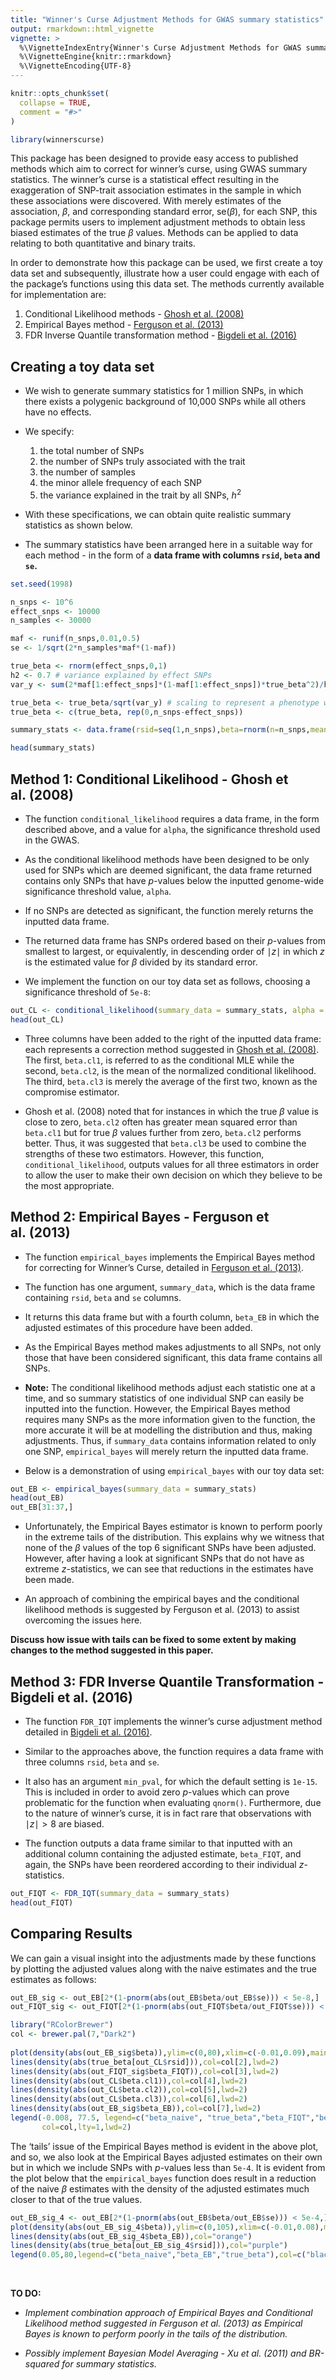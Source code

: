 ```yaml
---
title: "Winner's Curse Adjustment Methods for GWAS summary statistics"
output: rmarkdown::html_vignette
vignette: >
  %\VignetteIndexEntry{Winner's Curse Adjustment Methods for GWAS summary statistics}
  %\VignetteEngine{knitr::rmarkdown}
  %\VignetteEncoding{UTF-8}
---
```


```r
knitr::opts_chunk$set(
  collapse = TRUE,
  comment = "#>"
)
```

```r
library(winnerscurse)
```


This package has been designed to provide easy access to published methods which aim to correct for winner's curse, using GWAS summary statistics. The winner's curse is a statistical effect resulting in the exaggeration of SNP-trait association estimates in the sample in which these associations were discovered. With merely estimates of the association, $\beta$, and corresponding standard error, $\text{se}(\beta)$, for each SNP, this package permits users to implement adjustment methods to obtain less biased estimates of the true $\beta$ values. Methods can be applied to data relating to both quantitative and binary traits.

In order to demonstrate how this package can be used, we first create a toy data set and subsequently, illustrate how a user could engage with each of the package's functions using this data set. The methods currently available for implementation are: 

1. Conditional Likelihood methods - [Ghosh et al. (2008)](https://www.ncbi.nlm.nih.gov/pmc/articles/PMC2665019/)
2. Empirical Bayes method - [Ferguson et al. (2013)](https://www.ncbi.nlm.nih.gov/pmc/articles/PMC4048064/) 
3. FDR Inverse Quantile transformation method - [Bigdeli et al. (2016)](https://www.ncbi.nlm.nih.gov/pmc/articles/PMC5013908/) 



## Creating a toy data set

- We wish to generate summary statistics for 1 million SNPs, in which there exists a polygenic background of 10,000 SNPs while all others have no effects.

- We specify:
  1. the total number of SNPs
  2. the number of SNPs truly associated with the trait
  3. the number of samples
  4. the minor allele frequency of each SNP 
  5. the variance explained in the trait by all SNPs, $h^2$ 

- With these specifications, we can obtain quite realistic summary statistics as shown below.

- The summary statistics have been arranged here in a suitable way for each method - in the form of a **data frame with columns `rsid`, `beta` and `se`.** 

```r
set.seed(1998)

n_snps <- 10^6
effect_snps <- 10000
n_samples <- 30000

maf <- runif(n_snps,0.01,0.5)
se <- 1/sqrt(2*n_samples*maf*(1-maf))

true_beta <- rnorm(effect_snps,0,1)
h2 <- 0.7 # variance explained by effect SNPs
var_y <- sum(2*maf[1:effect_snps]*(1-maf[1:effect_snps])*true_beta^2)/h2

true_beta <- true_beta/sqrt(var_y) # scaling to represent a phenotype with variance 1
true_beta <- c(true_beta, rep(0,n_snps-effect_snps))

summary_stats <- data.frame(rsid=seq(1,n_snps),beta=rnorm(n=n_snps,mean=true_beta,sd=se),se=se)

head(summary_stats)
```

## Method 1: Conditional Likelihood - Ghosh et al. (2008)

- The function `conditional_likelihood` requires a data frame, in the form described above, and a value for `alpha`, the significance threshold used in the GWAS. 

- As the conditional likelihood methods have been designed to be only used for SNPs which are deemed significant, the data frame returned contains only SNPs that have $p$-values below the inputted genome-wide significance threshold value, `alpha`.

- If no SNPs are detected as significant, the function merely returns the inputted data frame. 

- The returned data frame has SNPs ordered based on their $p$-values from smallest to largest, or equivalently, in descending order of $\mid z \mid$ in which $z$ is the estimated value for $\beta$ divided by its standard error. 

- We implement the function on our toy data set as follows, choosing a significance threshold of `5e-8`:

```r

out_CL <- conditional_likelihood(summary_data = summary_stats, alpha = 5e-8) 
head(out_CL)
```

- Three columns have been added to the right of the inputted data frame: each represents a correction method suggested in [Ghosh et al. (2008)](https://www.ncbi.nlm.nih.gov/pmc/articles/PMC2665019/). The first, `beta.cl1`, is referred to as the conditional MLE while the second, `beta.cl2`, is the mean of the normalized conditional likelihood. The third, `beta.cl3` is merely the average of the first two, known as the compromise estimator. 

- Ghosh et al. (2008) noted that for instances in which the true $\beta$ value is close to zero, `beta.cl2` often has greater mean squared error than `beta.cl1` but for true $\beta$ values further from zero, `beta.cl2` performs better. Thus, it was suggested that `beta.cl3` be used to combine the strengths of these two estimators. However, this function, `conditional_likelihood`, outputs values for all three estimators in order to allow the user to make their own decision on which they believe to be the most appropriate. 


## Method 2: Empirical Bayes - Ferguson et al. (2013)

- The function `empirical_bayes` implements the Empirical Bayes method for correcting for Winner's Curse, detailed in [Ferguson et al. (2013)](https://www.ncbi.nlm.nih.gov/pmc/articles/PMC4048064/). 

- The function has one argument, `summary_data`, which is the data frame containing `rsid`, `beta` and `se` columns. 

- It returns this data frame but with a fourth column, `beta_EB` in which the adjusted estimates of this procedure have been added. 

- As the Empirical Bayes method makes adjustments to all SNPs, not only those that have been considered significant, this data frame contains all SNPs.  

- **Note:** The conditional likelihood methods adjust each statistic one at a time, and so summary statistics of one individual SNP can easily be inputted into the function. However, the Empirical Bayes method requires many SNPs as the more information given to the function, the more accurate it will be at modelling the distribution and thus, making adjustments. Thus, if `summary_data` contains information related to only one SNP, `empirical_bayes` will merely return the inputted data frame. 

- Below is a demonstration of using `empirical_bayes` with our toy data set:

```r
out_EB <- empirical_bayes(summary_data = summary_stats)
head(out_EB)
out_EB[31:37,]
```


- Unfortunately, the Empirical Bayes estimator is known to perform poorly in the extreme tails of the distribution. This explains why we witness that none of the $\beta$ values of the top 6 significant SNPs have been adjusted. However, after having a look at significant SNPs that do not have as extreme $z$-statistics, we can see that reductions in the estimates have been made.
 
- An approach of combining the empirical bayes and the conditional likelihood methods is suggested by Ferguson et al. (2013) to assist overcoming the issues here. 

**Discuss how issue with tails can be fixed to some extent by making changes to the method suggested in this paper.**


## Method 3: FDR Inverse Quantile Transformation - Bigdeli et al. (2016)

- The function `FDR_IQT` implements the winner's curse adjustment method detailed in [Bigdeli et al. (2016)](https://www.ncbi.nlm.nih.gov/pmc/articles/PMC5013908/). 

- Similar to the approaches above, the function requires a data frame with three columns `rsid`, `beta` and `se`. 

- It also has an argument `min_pval`, for which the default setting is `1e-15`. This is included in order to avoid zero $p$-values which can prove problematic for the function when evaluating `qnorm()`. Furthermore, due to the nature of winner's curse, it is in fact rare that observations with $\mid z \mid > 8$ are biased. 

- The function outputs a data frame similar to that inputted with an additional column containing the adjusted estimate, `beta_FIQT`, and again, the SNPs have been reordered according to their individual $z$-statistics. 

```r
out_FIQT <- FDR_IQT(summary_data = summary_stats)
head(out_FIQT)
```



## Comparing Results

We can gain a visual insight into the adjustments made by these functions by plotting the adjusted values along with the naive estimates and the true estimates as follows: 

```r

out_EB_sig <- out_EB[2*(1-pnorm(abs(out_EB$beta/out_EB$se))) < 5e-8,]
out_FIQT_sig <- out_FIQT[2*(1-pnorm(abs(out_FIQT$beta/out_FIQT$se))) < 5e-8,]

library("RColorBrewer")
col <- brewer.pal(7,"Dark2")
  
plot(density(abs(out_EB_sig$beta)),ylim=c(0,80),xlim=c(-0.01,0.09),main="Comparing Winner's Curse Methods",col=col[1],lwd=2)
lines(density(abs(true_beta[out_CL$rsid])),col=col[2],lwd=2)
lines(density(abs(out_FIQT_sig$beta_FIQT)),col=col[3],lwd=2)
lines(density(abs(out_CL$beta.cl1)),col=col[4],lwd=2)
lines(density(abs(out_CL$beta.cl2)),col=col[5],lwd=2)
lines(density(abs(out_CL$beta.cl3)),col=col[6],lwd=2)
lines(density(abs(out_EB_sig$beta_EB)),col=col[7],lwd=2)
legend(-0.008, 77.5, legend=c("beta_naive", "true_beta","beta_FIQT","beta.cl1","beta.cl2","beta.cl3","beta_EB"),
       col=col,lty=1,lwd=2)

```


The 'tails' issue of the Empirical Bayes method is evident in the above plot, and so, we also look at the Empirical Bayes adjusted estimates on their own but in which we include SNPs with $p$-values less than `5e-4`. It is evident from the plot below that the `empirical_bayes` function does result in a reduction of the naive $\beta$ estimates with the density of the adjusted estimates much closer to that of the true values. 

```r
out_EB_sig_4 <- out_EB[2*(1-pnorm(abs(out_EB$beta/out_EB$se))) < 5e-4,]
plot(density(abs(out_EB_sig_4$beta)),ylim=c(0,105),xlim=c(-0.01,0.08),main="Empirical Bayes Method")
lines(density(abs(out_EB_sig_4$beta_EB)),col="orange")
lines(density(abs(true_beta[out_EB_sig_4$rsid])),col="purple")
legend(0.05,80,legend=c("beta_naive","beta_EB","true_beta"),col=c("black","orange","purple"),lty=1)
```



$~$
$~$

**TO DO:** 

- *Implement combination approach of Empirical Bayes and Conditional Likelihood method suggested in Ferguson et al. (2013) as Empirical Bayes is known to perform poorly in the tails of the distribution.*

- *Possibly implement Bayesian Model Averaging - Xu et al. (2011) and BR-squared for summary statistics.*








